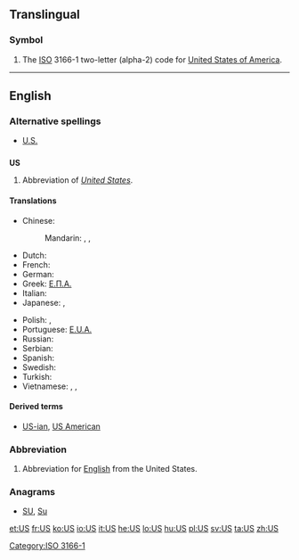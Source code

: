 {{also|Appendix:Variations of "us"}}
==Translingual==

===Symbol===
{{infl|mul|symbol}}

# The [[ISO]] 3166-1 two-letter (alpha-2) code for [[United States of America]].

[[Category:ISO 3166-1]]

----

==English==

===Alternative spellings===
* [[U.S.]]

==={{initialism}}===
'''US'''

# Abbreviation of ''[[United States]]''.

====Translations====
{{trans-top|abbreviation of United States}}
* Chinese:
*: Mandarin: {{t-|cmn|美|tr=Měi|sc=Hani}},  {{t-|cmn|美國|sc=Hani}},  {{t-|cmn|美国|tr=Měiguó|sc=Hani}}
* Dutch: {{t-|nl|VS|m|p}}
* French: {{t+|fr|EU|m|p}}
* German: {{t-|de|US|m|p|alt=USA}}
* Greek: [[Ε.Π.Α.]] {{f|p}}
* Italian: {{t-|it|U.S.A.|m|p}}
* Japanese: {{t+|ja|米|tr=べい, Bei}},  {{t+|ja|米国|tr=べいこく, Beikoku}}
{{trans-mid}}
* Polish: {{t-|pl|St.Zj.|m|p}},  {{t+|pl|USA|m|p}}
* Portuguese: [[E.U.A.]] {{m|p}}
* Russian: {{t+|ru|США|m|p|tr=sɛ-šɛ-á}}
* Serbian: {{t-|sr|САД|f|p|sc=Cyrl}}
* Spanish: {{t-|es|EE. UU.|m|p}}
* Swedish: {{t+|sv|USA|n|s}}
* Turkish: {{t|tr|ABD}}
* Vietnamese: {{t+|vi|Mỹ|xs=Vietnamese}},  {{t|vi|Mỹ Quốc|xs=Vietnamese}},  {{t+|vi|Hoa Kỳ|xs=Vietnamese}}
{{trans-bottom}}

====Derived terms====
* [[US-ian]], [[US American]]

===Abbreviation===
{{en-noun|?}}

# {{linguistics}} Abbreviation for [[English]] from the United States.

===Anagrams===
* [[SU#English|SU]], [[Su#English|Su]]

[[et:US]]
[[fr:US]]
[[ko:US]]
[[io:US]]
[[it:US]]
[[he:US]]
[[lo:US]]
[[hu:US]]
[[pl:US]]
[[sv:US]]
[[ta:US]]
[[zh:US]]